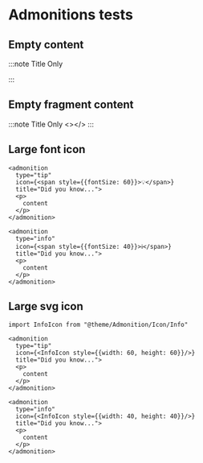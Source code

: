 # Admonitions tests

## Empty content

:::note Title Only

:::

## Empty fragment content


:::note Title Only
<></>
:::

## Large font icon

```mdx-code-block
<admonition
  type="tip"
  icon={<span style={{fontSize: 60}}>💡</span>}
  title="Did you know...">
  <p>
    content
  </p>
</admonition>

<admonition
  type="info"
  icon={<span style={{fontSize: 40}}>ℹ️</span>}
  title="Did you know...">
  <p>
    content
  </p>
</admonition>
```

## Large svg icon

```mdx-code-block
import InfoIcon from "@theme/Admonition/Icon/Info"

<admonition
  type="tip"
  icon={<InfoIcon style={{width: 60, height: 60}}/>}
  title="Did you know...">
  <p>
    content
  </p>
</admonition>

<admonition
  type="info"
  icon={<InfoIcon style={{width: 40, height: 40}}/>}
  title="Did you know...">
  <p>
    content
  </p>
</admonition>
```
